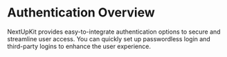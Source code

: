 # Authentication Overview

NextUpKit provides easy-to-integrate authentication options to secure and streamline user access. You can quickly set up passwordless login and third-party logins to enhance the user experience.
